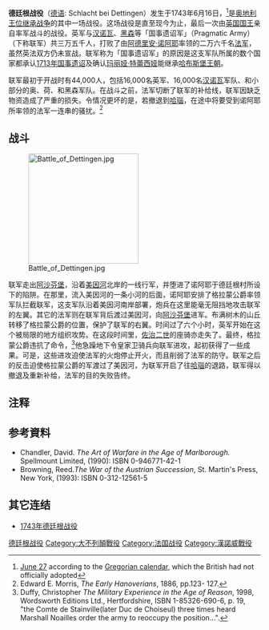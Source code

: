 {{NoteTA
|G1=PoliticiansUK
|G2=UK Places
|G3=Country
}}
{{Infobox Military Conflict
|conflict=德廷根战役
|image=[[File:George_II_at_Dettingen.jpg|300px]]
|caption=于战场上的[[乔治二世_(英国)|佐治二世]]
|partof=[[奥地利王位继承战争|奥地利王位继承战争]]
|date=1743年6月27日 
|place=[[巴伐利亚|巴伐利亚]][[德廷根|德廷根]]  
|result=联军胜利
|combatant1=[[File:Union_flag_1606_(Kings_Colors).svg|22px]] [[大不列颠王国|英国]] <br> [[File:Prinsenvlag.svg|22px]] [[荷兰|荷兰]] <br/>[[File:Flag_of_Hanover_(1692).svg|22px]]  [[不倫瑞克-呂訥堡選侯國|汉诺瓦]] <br/> [[File:Banner_of_the_Holy_Roman_Emperor_(after_1400).svg|22px]] [[奥地利|奥地利]] <br> [[File:Flag_of_Hesse_(state).svg|22px]] [[黑森|黑森]]
|combatant2={{flagicon| Kingdom of France}} [[法国|法国]]
|commander1=[[File:Union_flag_1606_(Kings_Colors).svg|22px]]  [[乔治二世_(英国)|佐治二世]]
|commander2={{flagicon| Kingdom of France}} [[阿德里安·毛瑞斯·德·诺阿耶|阿德里安·诺阿耶]]
|strength1=35,000人<ref>Chandler p.306: All statistics taken from Chandler</ref><br>98门火炮
|strength2=26,000人<br>56门火炮
|casualties1=2,500人
|casualties2=4,000人
}}{{Campaignbox War of the Austrian Succession}}
'''德廷根战役'''（[[德语|德语]]: Schlacht bei Dettingen）发生于1743年6月16日，<ref>[[June_27|June 27]] according to the [[Gregorian_calendar|Gregorian calendar]], which the British had not officially adopted</ref>是[[奥地利王位继承战争|奥地利王位继承战争]]的其中一场战役。这场战役是直至现今为止，最后一次由[[英国国王|英国国王]]亲自率军战斗的战役。英军与[[汉诺威_(地区)|汉诺瓦]]、[[黑森|黑森]]等「国事遗诏军」（Pragmatic Army）（下称联军）共三万五千人，打败了由[[阿德里安·毛瑞斯·德·诺阿耶|阿德里安·诺阿耶]]率领的二万六千名[[法国军事史|法军]]，虽然英法双方仍未宣战。联军称为「国事遗诏军」的原因是这支军队所属的数个国家都承认[[1713年国事遗诏|1713年国事遗诏]]及确认[[玛丽娅·特蕾西娅|玛丽娅·特蕾西娅]]能继承[[哈布斯堡王朝|哈布斯堡王朝]]。

联军最初于开战时有44,000人，包括16,000名英军、16,000名[[汉诺威_(地区)|汉诺瓦]]军队、和小部分的奥、荷、和黑森军队。在战斗之前，法军切断了联军的补给线，联军因缺乏物资造成了严重的损失。令情况更坏的是，若撤退到[[哈瑙|哈瑙]]，在途中将要受到诺阿耶所率领的法军一连串的骚扰。<ref>Edward E. Morris, ''The Early Hanoverians'', 1886, pp.123- 127. </ref>

==战斗==
[[File:Battle_of_Dettingen.jpg|220px]]

联军走出[[阿沙芬堡|阿沙芬堡]]，沿着[[美因河|美因河]]北岸的一线行军，并堕进了诺阿耶于德廷根村所设下的陷阱。在那里，流入美因河的一条小河的后面，诺阿耶安排了格拉蒙公爵率领军队拦截联军，这支军队沿着美因河南岸部署，炮兵在这里能毫无阻挡地攻击联军的左翼。其它的法军则在联军背后渡过美因河，向[[阿沙芬堡|阿沙芬堡]]进军。布满树木的山丘转移了格拉蒙公爵的位置，保护了联军的右翼。时间过了六个小时，英军开始在这个被局限的地方组织攻势。在这段时间里，[[乔治二世_(英国)|佐治二世]]的座骑亦走失了。最终，格拉蒙公爵违抗了命令，<ref>Duffy, Christopher ''The Military Experience in the Age of Reason'', 1998, Wordsworth Editions Ltd., Hertfordshire, ISBN 1-85326-690-6, p. 19, "the Comte de Stainville(later Duc de Choiseul) three times heard Marshall Noailles order the army to reoccupy the position...".</ref>他急躁地下令皇家卫骑兵向联军进攻，起初获得了一些成果。可是，这些进攻迫使法军的火炮停止开火，而且削弱了法军的防守。联军之后的反击迫使格拉蒙公爵的军渡过了美因河，为联军开启了往[[哈瑙|哈瑙]]的退路，联军得以撤退及重新补给，法军的目的失败告终。

==注释==
{{reflist}}

==参考資料==
* Chandler, David. ''The Art of Warfare in the Age of Marlborough.'' Spellmount Limited, (1990): ISBN 0-946771-42-1
* Browning, Reed.''The War of the Austrian Succession'', St. Martin's Press, New York, (1993): ISBN 0-312-12561-5

==其它连结==
*[https://web.archive.org/web/20130426171156/http://www.britishbattles.com/battle_of_dettingen.htm 1743年德廷根战役]

[[Category:奥地利王位继承战争战役|德廷根战役]]
[[Category:大不列顛戰役|Category:大不列顛戰役]]
[[Category:法国战役|Category:法国战役]]
[[Category:漢諾威戰役|Category:漢諾威戰役]]